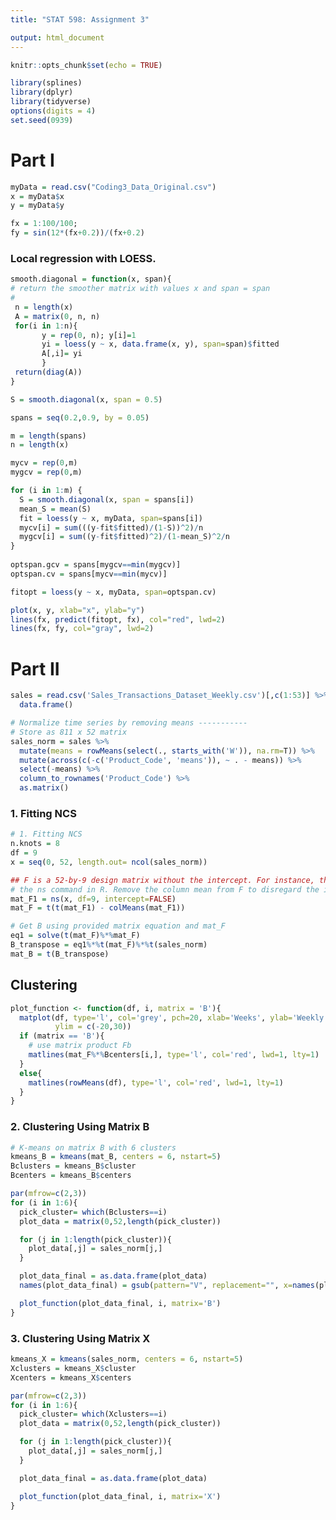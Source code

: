```yaml
---
title: "STAT 598: Assignment 3"

output: html_document
---
```


```r
knitr::opts_chunk$set(echo = TRUE)
```

```r
library(splines)
library(dplyr)
library(tidyverse)
options(digits = 4)
set.seed(0939)
```

# Part I

```r
myData = read.csv("Coding3_Data_Original.csv")
x = myData$x
y = myData$y

fx = 1:100/100;
fy = sin(12*(fx+0.2))/(fx+0.2)

```


### Local regression with LOESS.

```r
smooth.diagonal = function(x, span){
# return the smoother matrix with values x and span = span
# 
 n = length(x)
 A = matrix(0, n, n)
 for(i in 1:n){
       y = rep(0, n); y[i]=1
       yi = loess(y ~ x, data.frame(x, y), span=span)$fitted
       A[,i]= yi
       }
 return(diag(A))
}

S = smooth.diagonal(x, span = 0.5)


```


```r
spans = seq(0.2,0.9, by = 0.05)

m = length(spans)
n = length(x)

mycv = rep(0,m)
mygcv = rep(0,m)

for (i in 1:m) {
  S = smooth.diagonal(x, span = spans[i])
  mean_S = mean(S)
  fit = loess(y ~ x, myData, span=spans[i])
  mycv[i] = sum(((y-fit$fitted)/(1-S))^2)/n
  mygcv[i] = sum((y-fit$fitted)^2)/(1-mean_S)^2/n
}
  
optspan.gcv = spans[mygcv==min(mygcv)]
optspan.cv = spans[mycv==min(mycv)]

fitopt = loess(y ~ x, myData, span=optspan.cv)

```



```r

plot(x, y, xlab="x", ylab="y")
lines(fx, predict(fitopt, fx), col="red", lwd=2)
lines(fx, fy, col="gray", lwd=2)  

```

# Part II
```r
sales = read.csv('Sales_Transactions_Dataset_Weekly.csv')[,c(1:53)] %>% 
  data.frame()

# Normalize time series by removing means -----------
# Store as 811 x 52 matrix
sales_norm = sales %>% 
  mutate(means = rowMeans(select(., starts_with('W')), na.rm=T)) %>% 
  mutate(across(c(-c('Product_Code', 'means')), ~ . - means)) %>% 
  select(-means) %>% 
  column_to_rownames('Product_Code') %>% 
  as.matrix()  
```

### 1. Fitting NCS

```r
# 1. Fitting NCS 
n.knots = 8
df = 9
x = seq(0, 52, length.out= ncol(sales_norm))

## F is a 52-by-9 design matrix without the intercept. For instance, this can be obtained using
# the ns command in R. Remove the column mean from F to disregard the intercept.
mat_F1 = ns(x, df=9, intercept=FALSE)
mat_F = t(t(mat_F1) - colMeans(mat_F1)) 

# Get B using provided matrix equation and mat_F
eq1 = solve(t(mat_F)%*%mat_F)
B_transpose = eq1%*%t(mat_F)%*%t(sales_norm)
mat_B = t(B_transpose)
```

## Clustering
```r
plot_function <- function(df, i, matrix = 'B'){
  matplot(df, type='l', col='grey', pch=20, xlab='Weeks', ylab='Weekly Sales',
          ylim = c(-20,30))
  if (matrix == 'B'){
    # use matrix product Fb
    matlines(mat_F%*%Bcenters[i,], type='l', col='red', lwd=1, lty=1) 
  }
  else{
    matlines(rowMeans(df), type='l', col='red', lwd=1, lty=1) 
  }
}
```

### 2. Clustering Using Matrix B 

```r
# K-means on matrix B with 6 clusters
kmeans_B = kmeans(mat_B, centers = 6, nstart=5)
Bclusters = kmeans_B$cluster
Bcenters = kmeans_B$centers
```

```r
par(mfrow=c(2,3))
for (i in 1:6){
  pick_cluster= which(Bclusters==i)
  plot_data = matrix(0,52,length(pick_cluster))

  for (j in 1:length(pick_cluster)){
    plot_data[,j] = sales_norm[j,]
  }

  plot_data_final = as.data.frame(plot_data) 
  names(plot_data_final) = gsub(pattern="V", replacement="", x=names(plot_data_final))

  plot_function(plot_data_final, i, matrix='B')
}
```

### 3. Clustering Using Matrix X
```r
kmeans_X = kmeans(sales_norm, centers = 6, nstart=5)
Xclusters = kmeans_X$cluster
Xcenters = kmeans_X$centers
```

```r
par(mfrow=c(2,3))
for (i in 1:6){
  pick_cluster= which(Xclusters==i)
  plot_data = matrix(0,52,length(pick_cluster))

  for (j in 1:length(pick_cluster)){
    plot_data[,j] = sales_norm[j,]
  }

  plot_data_final = as.data.frame(plot_data)

  plot_function(plot_data_final, i, matrix='X')
}
```
